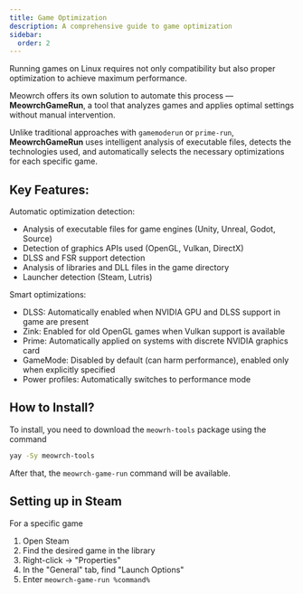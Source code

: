 ```yaml
---
title: Game Optimization
description: A comprehensive guide to game optimization
sidebar: 
  order: 2
---
```



Running games on Linux requires not only compatibility but also proper optimization to achieve maximum performance.

Meowrch offers its own solution to automate this process — **MeowrchGameRun**, 
a tool that analyzes games and applies optimal settings without manual intervention.

Unlike traditional approaches with `gamemoderun` or `prime-run`, **MeowrchGameRun** uses intelligent analysis of executable files, detects the technologies used, and automatically selects the necessary optimizations for each specific game.

## Key Features:

Automatic optimization detection:
-  Analysis of executable files for game engines (Unity, Unreal, Godot, Source)
-  Detection of graphics APIs used (OpenGL, Vulkan, DirectX)
-  DLSS and FSR support detection
-  Analysis of libraries and DLL files in the game directory
-  Launcher detection (Steam, Lutris)

Smart optimizations:
-  DLSS: Automatically enabled when NVIDIA GPU and DLSS support in game are present
-  Zink: Enabled for old OpenGL games when Vulkan support is available
-  Prime: Automatically applied on systems with discrete NVIDIA graphics card
-  GameMode: Disabled by default (can harm performance), enabled only when explicitly specified
-  Power profiles: Automatically switches to performance mode

## How to Install?
To install, you need to download the `meowrh-tools` package using the command
```bash
yay -Sy meowrch-tools
```

After that, the `meowrch-game-run` command will be available.

## Setting up in Steam
For a specific game
<Steps>
1. Open Steam
2. Find the desired game in the library
3. Right-click → "Properties"
4. In the "General" tab, find "Launch Options"
5. Enter `meowrch-game-run %command%`
</Steps>
